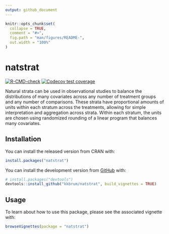 ```yaml
---
output: github_document
---
```


<!-- README.md is generated from README.Rmd. Please edit that file -->

```r
knitr::opts_chunk$set(
  collapse = TRUE,
  comment = "#>",
  fig.path = "man/figures/README-",
  out.width = "100%"
)
```

# natstrat

<!-- badges: start -->
[![R-CMD-check](https://github.com/kkbrum/natstrat/workflows/R-CMD-check/badge.svg)](https://github.com/kkbrum/natstrat/actions)
[![Codecov test coverage](https://codecov.io/gh/kkbrum/natstrat/branch/master/graph/badge.svg)](https://app.codecov.io/gh/kkbrum/natstrat?branch=master)
<!-- badges: end -->

Natural strata can be used in observational studies to balance
    the distributions of many covariates across any number of treatment
    groups and any number of comparisons. These strata have proportional 
    amounts of units within each stratum across the treatments, allowing 
    for simple interpretation and aggregation across strata. Within each 
    stratum, the units are chosen using randomized rounding of a linear 
    program that balances many covariates.


## Installation

You can install the released version from CRAN with:

``` r
install.packages("natstrat")
```

You can install the development version from [GitHub](https://github.com/) with:

``` r
# install.packages("devtools")
devtools::install_github("kkbrum/natstrat", build_vignettes = TRUE)
```

## Usage

To learn about how to use this package, please see the associated vignette with:

``` r
browseVignettes(package = "natstrat")
```

